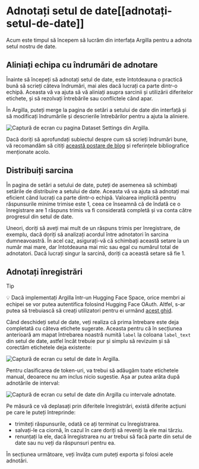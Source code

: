 # Adnotați setul de date[[adnotați-setul-de-date]]

<CourseFloatingBanner
    chapter={10}
    classNames="absolute z-10 right-0 top-0"
/>

Acum este timpul să începem să lucrăm din interfața Argilla pentru a adnota setul nostru de date.

## Aliniați echipa cu îndrumări de adnotare

Înainte să începeți să adnotați setul de date, este întotdeauna o practică bună să scrieți câteva îndrumări, mai ales dacă lucrați ca parte dintr-o echipă. Aceasta vă va ajuta să vă aliniați asupra sarcinii și utilizării diferitelor etichete, și să rezolvați întrebările sau conflictele când apar.

În Argilla, puteți merge la pagina de setări a setului de date din interfață și să modificați îndrumările și descrierile întrebărilor pentru a ajuta la aliniere.

<img src="https://huggingface.co/datasets/huggingface-course/documentation-images/resolve/main/en/chapter10/argilla_dataset_settings.png" alt="Captură de ecran cu pagina Dataset Settings din Argilla."/>

Dacă doriți să aprofundați subiectul despre cum să scrieți îndrumări bune, vă recomandăm să citiți [această postare de blog](https://argilla.io/blog/annotation-guidelines-practices) și referințele bibliografice menționate acolo.

## Distribuiți sarcina

În pagina de setări a setului de date, puteți de asemenea să schimbați setările de distribuire a setului de date. Aceasta vă va ajuta să adnotați mai eficient când lucrați ca parte dintr-o echipă. Valoarea implicită pentru răspunsurile minime trimise este 1, ceea ce înseamnă că de îndată ce o înregistrare are 1 răspuns trimis va fi considerată completă și va conta către progresul din setul de date.

Uneori, doriți să aveți mai mult de un răspuns trimis per înregistrare, de exemplu, dacă doriți să analizați acordul între adnotatori în sarcina dumneavoastră. În acel caz, asigurați-vă că schimbați această setare la un număr mai mare, dar întotdeauna mai mic sau egal cu numărul total de adnotatori. Dacă lucrați singur la sarcină, doriți ca această setare să fie 1.

## Adnotați înregistrări

>[!TIP]
>💡 Dacă implementați Argilla într-un Hugging Face Space, orice membri ai echipei se vor putea autentifica folosind Hugging Face OAuth. Altfel, s-ar putea să trebuiască să creați utilizatori pentru ei urmând [acest ghid](https://docs.argilla.io/latest/how_to_guides/user/).

Când deschideți setul de date, veți realiza că prima întrebare este deja completată cu câteva etichete sugerate. Aceasta pentru că în secțiunea anterioară am mapat întrebarea noastră numită `label` la coloana `label_text` din setul de date, astfel încât trebuie pur și simplu să revizuim și să corectăm etichetele deja existente:

<img src="https://huggingface.co/datasets/huggingface-course/documentation-images/resolve/main/en/chapter10/argilla_initial_dataset.png" alt="Captură de ecran cu setul de date în Argilla."/>

Pentru clasificarea de token-uri, va trebui să adăugăm toate etichetele manual, deoarece nu am inclus nicio sugestie. Așa ar putea arăta după adnotările de interval:

<img src="https://huggingface.co/datasets/huggingface-course/documentation-images/resolve/main/en/chapter10/argilla_dataset_with_spans.png" alt="Captură de ecran cu setul de date din Argilla cu intervale adnotate."/>

Pe măsură ce vă deplasați prin diferitele înregistrări, există diferite acțiuni pe care le puteți întreprinde:
- trimiteți răspunsurile, odată ce ați terminat cu înregistrarea.
- salvați-le ca ciornă, în cazul în care doriți să reveniți la ele mai târziu.
- renunțați la ele, dacă înregistrarea nu ar trebui să facă parte din setul de date sau nu veți da răspunsuri pentru ea.

În secțiunea următoare, veți învăța cum puteți exporta și folosi acele adnotări. 